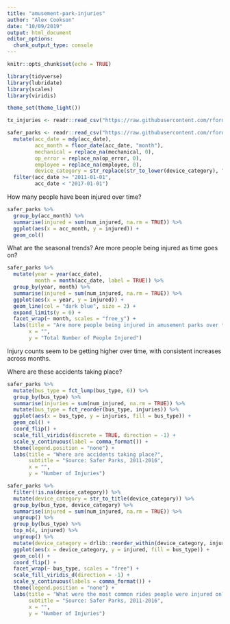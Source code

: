 ```yaml
---
title: "amusement-park-injuries"
author: "Alex Cookson"
date: "10/09/2019"
output: html_document
editor_options: 
  chunk_output_type: console
---
```


```r
knitr::opts_chunk$set(echo = TRUE)
```

```r
library(tidyverse)
library(lubridate)
library(scales)
library(viridis)

theme_set(theme_light())

tx_injuries <- readr::read_csv("https://raw.githubusercontent.com/rfordatascience/tidytuesday/master/data/2019/2019-09-10/tx_injuries.csv")

safer_parks <- readr::read_csv("https://raw.githubusercontent.com/rfordatascience/tidytuesday/master/data/2019/2019-09-10/saferparks.csv") %>%
  mutate(acc_date = mdy(acc_date),
         acc_month = floor_date(acc_date, "month"),
         mechanical = replace_na(mechanical, 0),
         op_error = replace_na(op_error, 0),
         employee = replace_na(employee, 0),
         device_category = str_replace(str_to_lower(device_category), "unknown", NA_character_)) %>%
  filter(acc_date >= "2011-01-01",
         acc_date < "2017-01-01")
```

How many people have been injured over time?

```r
safer_parks %>%
  group_by(acc_month) %>%
  summarise(injured = sum(num_injured, na.rm = TRUE)) %>%
  ggplot(aes(x = acc_month, y = injured)) +
  geom_col()
```

What are the seasonal trends? Are more people being injured as time goes on?

```r
safer_parks %>%
  mutate(year = year(acc_date),
         month = month(acc_date, label = TRUE)) %>%
  group_by(year, month) %>%
  summarise(injured = sum(num_injured, na.rm = TRUE)) %>%
  ggplot(aes(x = year, y = injured)) +
  geom_line(col = "dark blue", size = 2) +
  expand_limits(y = 0) +
  facet_wrap(~ month, scales = "free_y") +
  labs(title = "Are more people being injured in amusement parks over time?",
       x = "",
       y = "Total Number of People Injured")
```

Injury counts seem to be getting higher over time, with consistent increases across months.


Where are these accidents taking place?

```r
safer_parks %>%
  mutate(bus_type = fct_lump(bus_type, 6)) %>%
  group_by(bus_type) %>%
  summarise(injuries = sum(num_injured, na.rm = TRUE)) %>%
  mutate(bus_type = fct_reorder(bus_type, injuries)) %>%
  ggplot(aes(x = bus_type, y = injuries, fill = bus_type)) +
  geom_col() +
  coord_flip() +
  scale_fill_viridis(discrete = TRUE, direction = -1) +
  scale_y_continuous(label = comma_format()) +
  theme(legend.position = "none") +
  labs(title = "Where are accidents taking place?",
       subtitle = "Source: Safer Parks, 2011-2016",
       x = "",
       y = "Number of Injuries")
```

```r
safer_parks %>%
  filter(!is.na(device_category)) %>%
  mutate(device_category = str_to_title(device_category)) %>%
  group_by(bus_type, device_category) %>%
  summarise(injured = sum(num_injured, na.rm = TRUE)) %>%
  ungroup() %>%
  group_by(bus_type) %>%
  top_n(4, injured) %>%
  ungroup() %>%
  mutate(device_category = drlib::reorder_within(device_category, injured, bus_type)) %>%
  ggplot(aes(x = device_category, y = injured, fill = bus_type)) +
  geom_col() +
  coord_flip() +
  facet_wrap(~ bus_type, scales = "free") +
  scale_fill_viridis_d(direction = -1) +
  scale_y_continuous(labels = comma_format()) +
  theme(legend.position = "none") +
  labs(title = "What were the most common rides people were injured on?",
       subtitle = "Source: Safer Parks, 2011-2016",
       x = "",
       y = "Number of Injuries")
```




